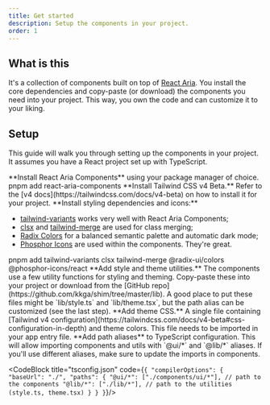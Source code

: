 ```yaml
---
title: Get started
description: Setup the components in your project.
order: 1
---
```


## What is this

It's a collection of components built on top of
[React Aria](https://react-spectrum.adobe.com/react-aria/index.html). You
install the core dependencies and copy-paste (or download) the components you
need into your project. This way, you own the code and can customize it to your
liking.

## Setup

This guide will walk you through setting up the components in your project. It
assumes you have a React project set up with TypeScript.

<Steps>

<Step>
  **Install React Aria Components** using your package manager of choice.
  <CodeBlock highlight={false} title="Terminal">
    pnpm add react-aria-components
  </CodeBlock>
</Step>

<Step>
  **Install Tailwind CSS v4 Beta.** Refer to the [v4
  docs](https://tailwindcss.com/docs/v4-beta) on how to install it for your
  project.
</Step>

<Step>
  **Install styling dependencies and icons:**

- [tailwind-variants](https://www.tailwind-variants.org/) works very well with
  React Aria Components;
- [clsx](https://github.com/lukeed/clsx) and
  [tailwind-merge](https://github.com/dcastil/tailwind-merge) are used for class
  merging;
- [Radix Colors](https://www.radix-ui.com/colors) for a balanced semantic
  palette and automatic dark mode;
- [Phosphor Icons](https://phosphoricons.com/) are used within the components.
  They're great.

<CodeBlock highlight={false} title="Terminal">
  pnpm add tailwind-variants clsx tailwind-merge @radix-ui/colors @phosphor-icons/react
</CodeBlock>
</Step>

<Step>
**Add style and theme utilities.** The components use a few utility functions for styling and theming.
Copy-paste these into your project or download from the [GitHub repo](https://github.com/kkga/shim/tree/master/lib).
A good place to put these files might be `lib/style.ts` and `lib/theme.tsx`, but
the path alias can be customized (see the last step).

<CodeBlock title="style.ts" collapsed code={styleUtilsSrc} sourceUrl={styleUtilsUrl} />
<CodeBlock title="theme.tsx" collapsed code={themeUtilsSrc} sourceUrl={themeUtilsUrl} />
</Step>

<Step>
**Add theme CSS.** A single file containing [Tailwind v4 configuration](https://tailwindcss.com/docs/v4-beta#css-configuration-in-depth) and theme colors.
This file needs to be imported in your app entry file.

<CodeBlock title="theme.css" collapsed code={themeCssSrc} sourceUrl={themeCssUrl}/>
</Step>

<Step>
**Add path aliases** to TypeScript configuration.
This will allow importing components and utils with `@ui/*` and `@lib/*` aliases.
If you'll use different aliases, make sure to update the imports in components.

<CodeBlock title="tsconfig.json" code={`{
    "compilerOptions": {
      "baseUrl": "./",
      "paths": {
        "@ui/*": ["./components/ui/*"], // path to the components
        "@lib/*": ["./lib/*"], // path to the utilities (style.ts, theme.tsx)
      }
    }
  }`}/>
 </Step>

</Steps>
